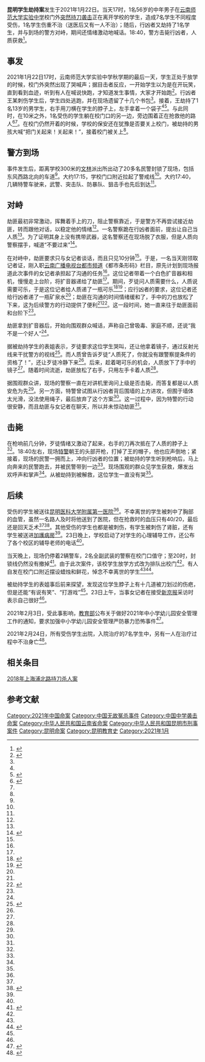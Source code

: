 {{UTC+8}}
{{Infobox civilian attack
|title=2021昆明学生劫持案
| image = 云南师范大学实验中学.jpg
|location=[[云南师范大学实验中学|云南师范大学实验中学]]<br>{{CHN}}[[云南省|云南省]][[昆明市|昆明市]][[五华区|五华区]]东风西路484号
|coordinates = {{coord|25.058487|102.693521|display=inline}}
|target = 不特定[[平民|平民]]
|fatalities=学生2名<br>行凶者1名
|injuries=学生6名
|time=2021年1月22日 ​
|timezone=北京时间
|assailant=王某侠（男，56岁）|caption=云南师范大学实验中学本部正门。行凶者在此行凶后，又将1名学生劫持，并带着学生坐在学校名称标识之下。}}
'''昆明学生劫持案'''发生于2021年1月22日。当天17时，1名56岁的中年男子在[[云南师范大学实验中学|云南师范大学实验中学]]校门外[[無故冤殺|突然持刀袭击]]正在离开学校的学生，造成7名学生不同程度受伤，1名学生伤重不治（送医后又有一人不治）；随后，行凶者又劫持了1名学生，并与到场的警方对峙，期间还情绪激动地喊话。18:40，警方击毙行凶者，人质获救<ref>{{Cite web|title=警情通报|url=https://weibo.com/1903006520/JEnOag00E|accessdate=2021-01-22|author=|date=2021-01-22|format=|publisher=[[昆明市公安局|昆明市公安局]]五华区公安分局|language=|archive-date=2021-01-26|archive-url=https://archive.today/20210126100222/https://weibo.com/1903006520/JEnOag00E?ssl_rnd=1611655344.0714&type=comment%23_rnd1611655368986|dead-url=no}}</ref>。

== 事发 ==
2021年1月22日17时，云南师范大学实验中学秋学期的最后一天，学生正处于放学的时候，校门外突然出现了哭喊声；据目击者反应，一开始学生以为是在开玩笑，直到看到血迹，听到有人在喊说快跑，才知道发生事情，大家才开始跑<ref name=":7">{{Cite web|title=昆明劫持案：对峙的两小时里发生了什么|url=https://weibo.com/ttarticle/x/m/show/id/2309404597033167355921?_wb_client_=1|accessdate=2021-01-25|author=|date=2021-01-24|format=|publisher=[[三联生活周刊|三联生活周刊]]|language=|archive-date=2021-01-26|archive-url=https://web.archive.org/web/20210126092940/https://weibo.com/ttarticle/x/m/show/id/2309404597033167355921?_wb_client_=1|dead-url=no}}</ref>。行凶者王某刺伤学生后，学生四处逃跑，并在现场遗留了十几个书包<ref name=":7" />。接着，王劫持了1名13岁的男学生，右手用刀横在学生的脖子上，左手拿着一个袋子<ref name=":7" /><ref name=":13">{{Cite web|title=昆明人质劫持现场：被劫孩子全程没哭，劫持者要求见女记者聊聊|url=https://weibo.com/ttarticle/x/m/show/id/2309404596537505480754?_wb_client_=1|accessdate=2021-01-23|author=|date=2021-01-23|format=|publisher=[[中国新闻周刊|中国新闻周刊]]|language=|dead-url=no|archive-date=2021-01-26|archive-url=https://web.archive.org/web/20210126092941/https://weibo.com/ttarticle/x/m/show/id/2309404596537505480754?_wb_client_=1}}</ref>。与此同时，在10米之外，1名受伤的学生躺在校门口的另一边，旁边围着正在抢救他的路人<ref name=":5">{{Cite web|title=昆明劫持人质事件后学校安排心理疏导，蓝衣女记者称“我很好”|url=https://www.bjnews.com.cn/detail/161141754615681.html|accessdate=2021-01-24|author=|date=2021-01-24|format=|publisher=[[新京报|新京报]]|language=|archive-date=2021-01-26|archive-url=https://web.archive.org/web/20210126102049/https://www.bjnews.com.cn/detail/161141754615681.html|dead-url=no}}</ref><ref name=":13" />。在校门仍然开着的时候，学校的保安还在犹豫是否要关上校门，被劫持的男孩大喊“把门关起来！关起来！”，接着校门被关上<ref name=":7" />。

== 警方到场 ==
事件发生后，距离学校300米的[[文林街|文林]]派出所出动了20多名民警封锁了现场，包括东风西路北向的车道<ref name=":7" />。大约17:15，学校门口附近拉起了警戒线<ref name=":7" />。大约17:40，几辆特警车驶来，武警、突击队、防暴队、狙击手也先后到达<ref name=":7" />。

== 对峙 ==
劫匪最初非常激动，挥舞着手上的刀，阻止警察靠近，于是警方不再尝试接近劫匪，转而跟他对话，以稳定他的情绪<ref name=":7" />。一名警察跪在行凶者面前，提出让自己当人质<ref name=":7" />。为了证明其身上没有携带武器，这名警察还在现场脱了衣服，但是人质向警察摆手，喊道“不要过来”<ref name=":43">{{Cite web|title=昆明劫持人质案家属发声：跪地的不是孩子父亲 是警察乞求替孩子做人质|url=https://tm.zjol.com.cn/interface/getNews?id=273457&doc_type=9|accessdate=2021-01-24|author=|date=2021-01-23|format=|publisher=[[天目新闻|天目新闻]]|language=|archive-date=2021-02-02|archive-url=https://web.archive.org/web/20210202024944/https://tm.zjol.com.cn/interface/getNews?id=273457&doc_type=9|dead-url=no}}</ref>。

在对峙中，劫匪要求只与女记者谈话，而且只见10分钟<ref name=":5" />。于是，一名当天刚领取记者证，刚入职[[云南广播电视台|云南广播电视台都市频道]]《都市条形码》栏目，原先计划到现场报道此次事件的女记者承担起了沟通的任务<ref name=":5" />。这位记者带着一个白色扩音器和相机，慢慢走上台阶，将扩音器递给了劫匪<ref name=":7" />。期间，歹徒问人质需要什么，人质说需要可乐，于是这位记者给人质递了一瓶可乐<ref name=":02">{{Cite web|title=昆明劫持人质事件致1人遇难7人受伤 犯罪嫌疑人已被击毙|url=https://www.chinanews.com/sh/2021/01-22/9394279.shtml|accessdate=2021-01-22|author=|date=2021-01-22|format=|publisher=[[中国新闻网|中国新闻网]]|language=|archive-date=2021-01-26|archive-url=https://web.archive.org/web/20210126101303/https://www.chinanews.com/sh/2021/01-22/9394279.shtml|dead-url=no}}</ref><ref>{{Cite web|title=昆明“劫持人质事件”续：嫌犯持刀致1死7伤，被警方击毙|url=https://www.sohu.com/a/446200830_260616|accessdate=2021-01-22|author=|date=2021-01-22|format=|publisher=[[澎湃新闻|澎湃新闻]]|language=|archive-date=2021-01-26|archive-url=https://web.archive.org/web/20210126092958/https://www.sohu.com/a/446200830_260616|dead-url=no}}</ref>；应行凶者的要求，这位记者还给行凶者递了一瓶矿泉水<ref name=":13" />；劫匪在沟通的时间情绪缓和了，手中的刀也放松了下来，这为后续警方的行动提供了便利<ref name=":7"/><ref>{{Cite web|title=昆明劫持案细节：劫持者数次欲行凶，女记者上前缓和情绪|url=https://www.thepaper.cn/newsDetail_forward_10905840|accessdate=2021-01-22|author=|date=2021-01-22|format=|publisher=[[澎湃新闻|澎湃新闻]]|language=|archive-date=2021-01-24|archive-url=https://web.archive.org/web/20210124144511/https://www.thepaper.cn/newsDetail_forward_10905840|dead-url=no}}</ref>。这一段时间，她一直来往于劫匪面前和台阶下<ref name=":7" />。

劫匪拿到扩音器后，开始向围观群众喊话，声称自己曾吸毒、家庭不顺，还说“我不是一个好人”<ref name=":62" />。

据被劫持学生的表姐表示，歹徒要求这位学生哭叫，还让他拿着镜子，通过反射光线来干扰警方的视线<ref name=":33">{{Cite web|title=昆明女记者和跪下的警察|url=https://m.weibo.cn/6420615079/4596898311185925|accessdate=2021-01-24|author=|date=2021-01-24|format=|publisher=[[央视网|央视网]]|language=|quote=@央视网青年：评论区可能还有人不知道，下跪的是人民警察，想过去交换人质，望周知（附微博“昆明劫持人质案细节”截图）|archive-date=2021-01-26|archive-url=https://web.archive.org/web/20210126093017/https://m.weibo.cn/status/4596898311185925|dead-url=no}}</ref>。而人质曾告诉歹徒“人质死了，你就没有跟警察提条件的资格了！”，还让歹徒冷静下来<ref name=":43" />。后来，趁着喝可乐的机会，人质放下了手中的镜子<ref name=":33" />。随着时间流逝，劫匪放松了右手，只用左手卡着人质<ref name=":7" />。

据围观群众讲，现场的警察一直在对讲机里询问上级是否击毙，而答复都是以人质安危为先<ref name=":7" />。另一方面，特警曾试图从行凶者背后围墙的上方进攻，但囿于墙体太光滑，没法使用绳子，最后放弃了这个方案<ref name=":7" />。这一过程中，因为特警的行动很安静，而且劫匪与女记者在聊天，所以并未惊动劫匪<ref name=":7" />。

== 击毙 ==
在枪响前几分钟，歹徒情绪又激动了起来，右手的刀再次抵在了人质的脖子上<ref name=":7" />。18:40左右，现场[[特種警察|特警]]朝王的头部开枪，打掉了王的帽子，他也应声倒地；紧接着，现场的民警一拥而上，冲向行凶者的位置；被劫持的学生听到枪响后，马上向奔来的民警跑去，并被民警带到一边<ref name=":02"/>。现场围观的群众见学生获救，爆发出欢呼声和掌声<ref name=":02"/>。从被劫持到被解救，这位学生一直没有哭<ref name=":13" />。

== 后续 ==
受伤的学生被送往[[昆明医科大学附属第一医院|昆明医科大学附属第一医院]]<ref name=":7" />。不幸离世的学生被刺中了胸部的血管，虽然一名路人及时将他送到了医院，但在抢救时的血压只有40/20，最后还是回天乏术<ref name=":7" /><ref name=":62">{{Cite web|title=昆明劫持人质案现场的四个瞬间：劫持与击毙，对话与救治|url=http://www.thecover.cn/news/6799081|accessdate=2021-01-24|author=|date=2021-01-23|format=|publisher=[[封面新闻|封面新闻]]|language=|archive-date=2021-01-26|archive-url=https://web.archive.org/web/20210126101909/http://www.thecover.cn/news/6799081|dead-url=no}}</ref>。其他受伤的学生也都是被刺伤，有学生被刺伤了肾脏，还有学生被送进[[加護病房|加護病房]]<ref name=":62" />。23日晚上，学校启动了对学生的心理辅导工作，还公布了各个校区的辅导老师的电话<ref name=":5"/>。

当天晚上，现场仍停着2辆警车，2名全副武装的警察在校门口值守；至20时，封锁线仍然没有撤掉<ref name=":2">{{Cite web|title=昆明劫持人质案现场：民警值守 市民自发献花|url=https://zx.sina.cn/sh/2021-01-23/zx-ikftssan9904530.d.html|accessdate=2021-01-23|author=|date=2021-01-23|format=|publisher=[[新浪|新浪]]|language=|archive-date=2021-01-26|archive-url=https://web.archive.org/web/20210126093006/https://zx.sina.cn/sh/2021-01-23/zx-ikftssan9904530.d.html|dead-url=no}}</ref>。由于此次案件，该校学生放学方式改为排队出校门<ref name=":7" />。有人自发在校门口附近摆设蜡烛和鲜花，悼念不幸离世的学生<ref name=":2" /><ref>{{Cite web|title=昆明劫持人质案现场 市民在校门口献花哀悼“逝者安息”|url=http://www.thecover.cn/news/6798238|accessdate=2021-01-24|author=|date=2021-01-23|format=|publisher=[[封面新闻|封面新闻]]|language=|archive-date=2021-01-26|archive-url=https://web.archive.org/web/20210126101951/https://wapcdn.thecover.cn/cdn/cover_pc/static/img/2x/tj.png|dead-url=no}}</ref>。

被劫持学生的表姐事后前来探望，发现这位学生脖子上有十几道被刀划过的伤疤，但是还能“有说有笑”、“打游戏”<ref name=":33" />。23日上午，当事女记者在接受[[新京报|新京报]]采访时表示自己很好<ref name=":5"/>。

2021年2月3日，受此事影响，[[中华人民共和国教育部|教育部]]公布关于做好2021年中小学幼儿园安全管理工作的通知，要求加强中小学幼儿园安全管理严防暴力恐怖事件<ref>{{cite web|title=教育部要求加强中小学幼儿园安全管理严防暴力恐怖事件-新华网|url=http://www.xinhuanet.com/politics/2021-02/03/c_1127059951.htm|date=2021-02-03|language=zh|website=新华网_让新闻离你更近|access-date=2021-02-03|archive-date=2021-02-24|archive-url=https://web.archive.org/web/20210224175626/http://www.xinhuanet.com/politics/2021-02/03/c_1127059951.htm|dead-url=no}}</ref>。

2021年2月24日，所有受伤学生出院，入院治疗的7名学生中，另有一人在治疗过程中不治身亡<ref>{{cite news |author= |title=昆明劫持人质案受伤人员已全部出院 |url=https://www.kunming.cn/news/c/2021-02-24/13166146.shtml |newspaper=昆明信息港 |date=2021-02-24 |access-date=2021-02-24 |archive-date=2021-02-24 |archive-url=https://web.archive.org/web/20210224171947/https://www.kunming.cn/news/c/2021-02-24/13166146.shtml |dead-url=no }}</ref>。

== 相关条目 ==
[[2018年上海浦北路持刀杀人案|2018年上海浦北路持刀杀人案]]

==参考文献==
{{reflist}}

[[Category:2021年中国命案|Category:2021年中国命案]]
[[Category:中国无故冤杀事件|Category:中国无故冤杀事件]]
[[Category:中国中学袭击命案|Category:中国中学袭击命案]]
[[Category:中华人民共和国云南省命案|Category:中华人民共和国云南省命案]]
[[Category:中华人民共和国昆明市刑事案件|Category:中华人民共和国昆明市刑事案件]]
[[Category:昆明命案|Category:昆明命案]]
[[Category:昆明教育史|Category:昆明教育史]]
[[Category:2021年1月|Category:2021年1月]]